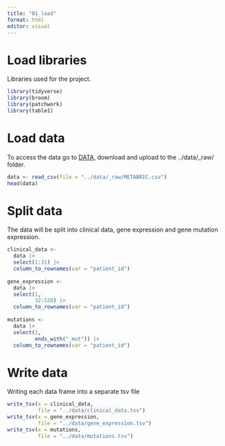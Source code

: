 ```yaml
---
title: "01_load"
format: html
editor: visual
---
```


# Load libraries

Libraries used for the project.

```r
library(tidyverse)
library(broom)
library(patchwork)
library(table1)
```

# Load data

To access the data go to [DATA](https://www.kaggle.com/datasets/raghadalharbi/breast-cancer-gene-expression-profiles-metabric/data), download and upload to the ../data/\_raw/ folder.

```r
data <- read_csv(file = "../data/_raw/METABRIC.csv")
head(data)
```

# Split data

The data will be split into clinical data, gene expression and gene mutation expression.

```r
clinical_data <- 
  data |>
  select(1:31) |>
  column_to_rownames(var = "patient_id")
  
gene_expression <- 
  data |>
  select(1, 
         32:520) |>
  column_to_rownames(var = "patient_id")
  
mutations <-
  data |>
  select(1, 
         ends_with("_mut")) |>
  column_to_rownames(var = "patient_id")
```

# Write data

Writing each data frame into a separate tsv file

```r
write_tsv(x = clinical_data, 
          file = "../data/clinical_data.tsv")
write_tsv(x = gene_expression, 
          file = "../data/gene_expression.tsv")
write_tsv(x = mutations, 
          file = "../data/mutations.tsv")
```
